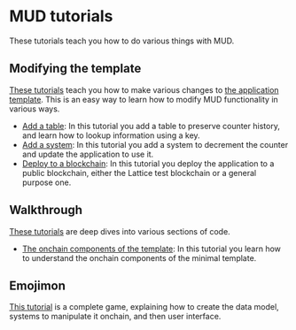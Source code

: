 # MUD tutorials

These tutorials teach you how to do various things with MUD.

## Modifying the template

[These tutorials](tutorials/minimal) teach you how to make various changes to [the application template](https://github.com/latticexyz/mud/tree/main/examples/minimal).
This is an easy way to learn how to modify MUD functionality in various ways.

- [Add a table](tutorials/minimal/add-table):
  In this tutorial you add a table to preserve counter history, and learn how to lookup information using a key.
- [Add a system](tutorials/minimal/add-system):
  In this tutorial you add a system to decrement the counter and update the application to use it.
- [Deploy to a blockchain](tutorials/minimal/deploy):
  In this tutorial you deploy the application to a public blockchain, either the Lattice test blockchain or a general purpose one.

## Walkthrough

[These tutorials](tutorials/walkthrough) are deep dives into various sections of code.

- [The onchain components of the template](tutorials/walkthrough/minimal-onchain):
  In this tutorial you learn how to understand the onchain components of the minimal template.

## Emojimon

[This tutorial](tutorials/emojimon) is a complete game, explaining how to create the data model, systems to manipulate it onchain, and then user interface.
